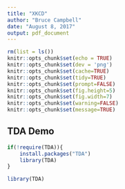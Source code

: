 ```yaml
---
title: "XKCD"
author: "Bruce Campbell"
date: "August 8, 2017"
output: pdf_document
---
```


```r
rm(list = ls())
knitr::opts_chunk$set(echo = TRUE)
knitr::opts_chunk$set(dev = 'png')
knitr::opts_chunk$set(cache=TRUE)
knitr::opts_chunk$set(tidy=TRUE)
knitr::opts_chunk$set(prompt=FALSE)
knitr::opts_chunk$set(fig.height=5)
knitr::opts_chunk$set(fig.width=7)
knitr::opts_chunk$set(warning=FALSE)
knitr::opts_chunk$set(message=TRUE)
```

## TDA Demo


```r
if(!require(TDA)){
    install.packages("TDA")
    library(TDA)
}

library(TDA)
```